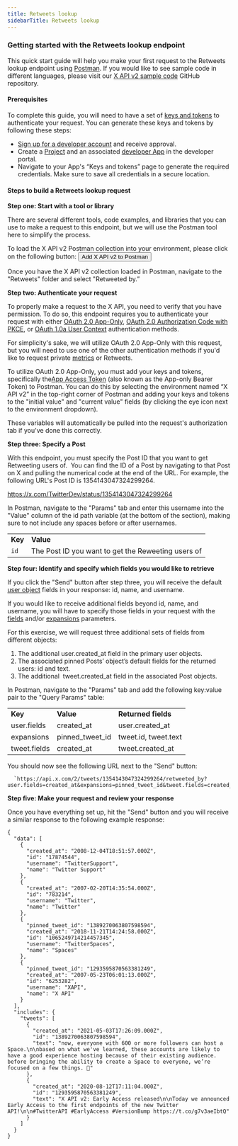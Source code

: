 ---
title: Retweets lookup
sidebarTitle: Retweets lookup
---


### Getting started with the Retweets lookup endpoint

This quick start guide will help you make your first request to the Retweets lookup endpoint using [Postman](/tutorials/postman-getting-started). If you would like to see sample code in different languages, please visit our [X API v2 sample code](https://github.com/xdevplatformTwitter-API-v2-sample-code) GitHub repository.

#### Prerequisites

To complete this guide, you will need to have a set of [keys and tokens](/resources/fundamentals/authentication) to authenticate your request. You can generate these keys and tokens by following these steps:

* [Sign up for a developer account](https://developer.x.com/en/apply-for-access) and receive approval.
* Create a [Project](/resources/fundamentals/projects) and an associated [developer App](/resources/fundamentals/developer-apps) in the developer portal.
* Navigate to your App's “Keys and tokens” page to generate the required credentials. Make sure to save all credentials in a secure location.

#### Steps to build a Retweets lookup request

**Step one: Start with a tool or library**

There are several different tools, code examples, and libraries that you can use to make a request to this endpoint, but we will use the Postman tool here to simplify the process.

To load the X API v2 Postman collection into your environment, please click on the following button:
<Button href="https://www.postman.com/xapidevelopers/twitter-s-public-workspace/collection/r90eid4/twitter-api-v2?ctx=documentation">
  Add X API v2 to Postman
</Button>

Once you have the X API v2 collection loaded in Postman, navigate to the "Retweets" folder and select "Retweeted by.” 

**Step two: Authenticate your request**

To properly make a request to the X API, you need to verify that you have permission. To do so, this endpoint requires you to authenticate your request with either [OAuth 2.0 App-Only](/resources/fundamentals/authentication#app-only-authentication-and-oauth-2-0-bearer-token), [OAuth 2.0 Authorization Code with PKCE](resources/fundamentals/authentication#oauth-2-0-authorization-code-flow-with-pkce-2), or [OAuth 1.0a User Context](/resources/fundamentals/authentication) authentication methods.

For simplicity's sake, we will utilize OAuth 2.0 App-Only with this request, but you will need to use one of the other authentication methods if you'd like to request private [metrics](/x-api/fundamentals/metrics) or Retweets. 

To utilize OAuth 2.0 App-Only, you must add your keys and tokens, specifically the[App Access Token](/resources/fundamentals/authentication#using-and-generating-an-app-only-bearer-token) (also known as the App-only Bearer Token) to Postman. You can do this by selecting the environment named “X API v2” in the top-right corner of Postman and adding your keys and tokens to the "initial value" and "current value" fields (by clicking the eye icon next to the environment dropdown).

These variables will automatically be pulled into the request's authorization tab if you've done this correctly.
 

**Step three: Specify a Post**

With this endpoint, you must specify the Post ID that you want to get Retweeting users of.  You can find the ID of a Post by navigating to that Post on X and pulling the numerical code at the end of the URL. For example, the following URL's Post ID is 1354143047324299264.

https://x.com/TwitterDev/status/1354143047324299264

In Postman, navigate to the "Params" tab and enter this username into the "Value" column of the id path variable (at the bottom of the section), making sure to not include any spaces before or after usernames. 

|     |     |
| :--- | :--- |
| **Key** | **Value** |
| `id` | The Post ID you want to get the Reweeting users of |

**Step four: Identify and specify which fields you would like to retrieve**

If you click the "Send" button after step three, you will receive the default [user object](/x-api/fundamentals/data-dictionary#user) fields in your response: id, name, and username.

If you would like to receive additional fields beyond id, name, and username, you will have to specify those fields in your request with the [fields](/x-api/fundamentals/fields) and/or [expansions](/x-api/fundamentals/expansions) parameters.

For this exercise, we will request three additional sets of fields from different objects:

1.  The additional user.created_at field in the primary user objects.
2.  The associated pinned Posts’ object’s default fields for the returned users: id and text.
3.  The additional  tweet.created_at field in the associated Post objects.

In Postman, navigate to the "Params" tab and add the following key:value pair to the "Query Params" table:

|     |     |     |
| :--- | :--- | :--- |
| **Key** | **Value** | **Returned fields** |
| user.fields | created_at | user.created_at |
| expansions | pinned\_tweet\_id | tweet.id, tweet.text |
| tweet.fields | created_at | tweet.created_at |

You should now see the following URL next to the "Send" button:

      `https://api.x.com/2/tweets/1354143047324299264/retweeted_by?user.fields=created_at&expansions=pinned_tweet_id&tweet.fields=created_at`


**Step five: Make your request and review your response**

Once you have everything set up, hit the "Send" button and you will receive a similar response to the following example response:

```
{
  "data": [
    {
      "created_at": "2008-12-04T18:51:57.000Z",
      "id": "17874544",
      "username": "TwitterSupport",
      "name": "Twitter Support"
    },
    {
      "created_at": "2007-02-20T14:35:54.000Z",
      "id": "783214",
      "username": "Twitter",
      "name": "Twitter"
    },
    {
      "pinned_tweet_id": "1389270063807598594",
      "created_at": "2018-11-21T14:24:58.000Z",
      "id": "1065249714214457345",
      "username": "TwitterSpaces",
      "name": "Spaces"
    },
    {
      "pinned_tweet_id": "1293595870563381249",
      "created_at": "2007-05-23T06:01:13.000Z",
      "id": "6253282",
      "username": "XAPI",
      "name": "X API"
    }
  ],
  "includes": {
    "tweets": [
      {
        "created_at": "2021-05-03T17:26:09.000Z",
        "id": "1389270063807598594",
        "text": "now, everyone with 600 or more followers can host a Space.\n\nbased on what we've learned, these accounts are likely to have a good experience hosting because of their existing audience. before bringing the ability to create a Space to everyone, we’re focused on a few things. 🧵"
      },
      {
        "created_at": "2020-08-12T17:11:04.000Z",
        "id": "1293595870563381249",
        "text": "X API v2: Early Access released\n\nToday we announced Early Access to the first endpoints of the new Twitter API!\n\n#TwitterAPI #EarlyAccess #VersionBump https://t.co/g7v3aeIbtQ"
      }
    ]
  }
}
```
